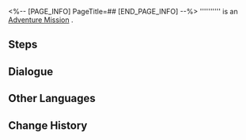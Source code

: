 <%-- [PAGE_INFO]
PageTitle=##
[END_PAGE_INFO] --%>
{{Stub|Dialogue.}}
{{Mission Infobox
|id            = 4340119
|title         = 
|image         = <!--Mission .png-->
|type          = Adventure
|event_name    = 
|chapter       = 
|requirements  = [[Trailblaze Mission]] ''[[Gentleness, the Name of Nocturne]]'' completed
|summary       = <!--official mission summary from Fate's Atlas-->
|characters    = Bloodhound Family Member; Lonely Intellitron Guest; Mysterious Dreamchaser; Trailblazer; Vexed Pepeshi Guest
|startLocation = [[<!--starting world-->]] - [[<!--starting area-->]]
|world         = <!--starting world-->
|area          = <!--starting area-->
|prev          = 
|next          = 
|rewards       = Condensed Aether*2; Hope Is the Thing With Feathers*1 { text = ''Hope Is the Thing With Feathers'' }; "Sway to My Beat in Cosmos"*1 { text = "Sway to My Beat in Cosmos" }; Credit*5,000
}}
'''''''''' is an [[Adventure Mission]]<!--in [world]-->.

==Steps==


<!--
==Gameplay Notes==

--><!--
==Trial Character==

-->
==Dialogue==
{{Stub Dialogue}}
{{Dialogue Start}}
:{{tx}}
{{Dialogue End}}

==Other Languages==
{{Other Languages
|en   = 
|zhs  = 
|zht  = 
|ja   = 
|ko   = 
|es   = 
|fr   = 
|ru   = 
|th   = 
|vi   = 
|de   = 
|id   = 
|pt   = 
}}

==Change History==
{{Change History|2.2}}
